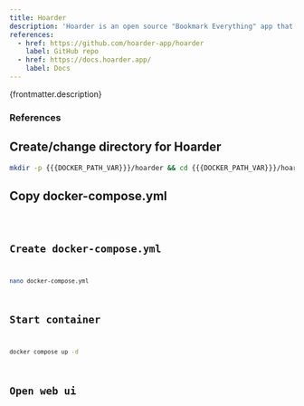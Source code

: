```yaml
---
title: Hoarder
description: 'Hoarder is an open source "Bookmark Everything" app that uses AI for automatically tagging the content you throw at it.'
references:
  - href: https://github.com/hoarder-app/hoarder
    label: GitHub repo
  - href: https://docs.hoarder.app/
    label: Docs
---
```



<p>{frontmatter.description}</p>

### References

<ReferenceLinks references={frontmatter.references} />

## Create/change directory for Hoarder

```sh
mkdir -p {{{DOCKER_PATH_VAR}}}/hoarder && cd {{{DOCKER_PATH_VAR}}}/hoarder
```

## Copy docker-compose.yml

<Code lang="yml" title="docker-compose.yml" code={yaml} />

## Create docker-compose.yml

```sh
nano docker-compose.yml
```

## Start container

```sh
docker compose up -d
```

## Open web ui

<OpenWebUI port="3002" />
